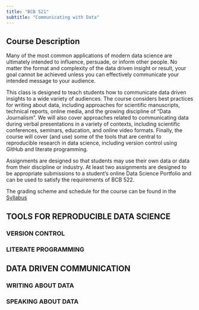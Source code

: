 ```yaml
---
title: "BCB 521"
subtitle: "Communicating with Data"
---
```


## Course Description

Many of the most common applications of modern data science are ultimately intended to influence, persuade, or inform other people.  No matter the format and complexity of the data driven insight or result, your goal cannot be achieved unless you can effectively communicate your intended message to your audience.

This class is designed to teach students how to communicate data driven insights to a wide variety of audiences.  The course considers best practices for writing about data, including approaches for scientific manuscripts, technical reports, online media, and the growing discipline of "Data Journalism".  We will also cover approaches related to communicating data during verbal presentations in a variety of contexts, including scientific conferences, seminars, education, and online video formats.  Finally, the course will cover (and use) some of the tools that are central to reproducible research in data science, including version control using GitHub and literate programming.

Assignments are designed so that students may use their own data or data from their discipline or industry.  At least two assignments are designed to be appropriate submissions to a student's online Data Science Portfolio and can be used to satisfy the requirements of BCB 522.

The grading scheme and schedule for the course can be found in the [Syllabus](Syllabus.qmd)




## TOOLS FOR REPRODUCIBLE DATA SCIENCE

### VERSION CONTROL

### LITERATE PROGRAMMING

## DATA DRIVEN COMMUNICATION

### WRITING ABOUT DATA

### SPEAKING ABOUT DATA

